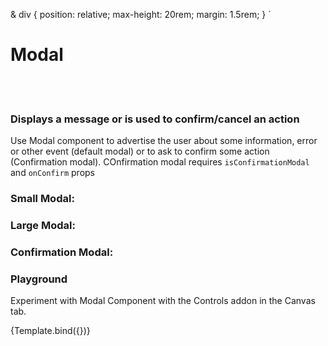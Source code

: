 
  & div {
    position: relative;
    max-height: 20rem;
    margin: 1.5rem;
  }
`

<Meta title="Design System/Modal" component={Modal} />

# Modal
<br/><br/> 

### Displays a message or is used to confirm/cancel an action

Use Modal component to advertise the user about some information, error or other
event (default modal) or to ask to confirm some action (Confirmation modal). COnfirmation modal
requires `isConfirmationModal` and `onConfirm` props

<Preview withToolbar>
  <Story name="Standard">
  <StyledDiv>
    <Modal
      header="Modal Header"
      content="Modal content"
      buttonLabel="ok"
    />
    </StyledDiv>
  </Story>
</Preview>

<ArgsTable of={Modal} />

### Small Modal:

  <Story name="Small">
    <StyledDiv>
      <Modal
        header="Modal Header"
        content="Modal content"
        buttonLabel="ok"
        size="small"
      />
    </StyledDiv>
  </Story>

### Large Modal:

  <Story name="Large">
    <StyledDiv>
      <Modal
        header="Modal Header"
        content="Modal content"
        buttonLabel="ok"
        size="large"
      />
    </StyledDiv>
  </Story>

### Confirmation Modal:
  <Story name="Confirmation">
    <StyledDiv>
      <Modal
        header="Confirmation Modal Header"
        content="Confirmation modal content"
        isConfirmationModal={true}
        buttonLabel="decline"
        confirmationButtonLabel="confirm"
      />
    </StyledDiv>
  </Story>

### Playground

Experiment with Modal Component with the Controls addon in the Canvas tab.


<Canvas>
  <Story name="Controls" args={{
    header: 'Modal Header',
    content: 'Modal content',
    buttonLabel: 'ok',
    style:{position: 'relative'}
  }}>
    {Template.bind({})}
  </Story>
</Canvas> 


